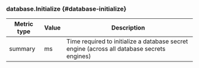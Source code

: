 ### database.Initialize {#database-initialize}

Metric type | Value | Description
----------- | ----- | -----------
summary     | ms    | Time required to initialize a database secret engine (across all database secrets engines)

